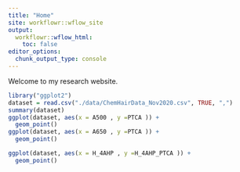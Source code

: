 ```yaml
---
title: "Home"
site: workflowr::wflow_site
output:
  workflowr::wflow_html:
    toc: false
editor_options:
  chunk_output_type: console
---
```


Welcome to my research website.
```r
library("ggplot2")
dataset = read.csv("./data/ChemHairData_Nov2020.csv", TRUE, ",")
summary(dataset)
ggplot(dataset, aes(x = A500 , y =PTCA )) +
  geom_point()
ggplot(dataset, aes(x = A650 , y =PTCA )) +
  geom_point()

ggplot(dataset, aes(x = H_4AHP , y =H_4AHP_PTCA )) +
  geom_point()
```
